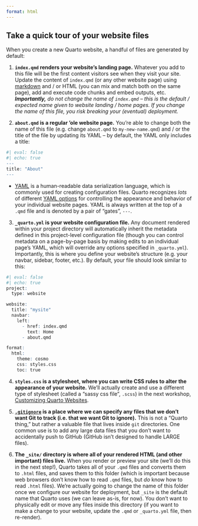 ```yaml
---
format: html
---
```


::: {.callout-note collapse=true}
## Take a quick tour of your website files

When you create a new Quarto website, a handful of files are generated by default:

1. **`index.qmd` renders your website's landing page.** Whatever you add to this file will be the first content visitors see when they visit your site. Update the content of `index.qmd` (or any other website page) using [markdown](https://quarto.org/docs/authoring/markdown-basics.html) and / or HTML (you can mix and match both on the same page), add and execute code chunks and embed outputs, etc. ***Importantly,** do not change the name of `index.qmd` -- this is the default / expected name given to website landing / home pages. If you change the name of this file, you risk breaking your (eventual) deployment.*

2. **`about.qmd` is a regular 'ole website page.** You're able to change both the name of this file (e.g. change `about.qmd` to `my-new-name.qmd`) and / or the title of the file by updating its YAML -- by default, the YAML only includes a title:

```r
#| eval: false
#| echo: true
---
title: "About"
---
```

- [YAML](https://en.wikipedia.org/wiki/YAML) is a human-readable data serialization language, which is commonly used for creating configuration files. Quarto recognizes *lots* of different [YAML options](https://quarto.org/docs/reference/formats/html.html) for controlling the appearance and behavior of your individual website pages. YAML is always written at the top of a `.qmd` file and is denoted by a pair of "gates", `---`. 

3. **`_quarto.yml` is your website configuration file.** Any document rendered within your project directory will automatically inherit the metadata defined in this project-level configuration file (though you can control metadata on a page-by-page basis by making edits to an individual page's YAML, which will override any options specified in `_quarto.yml`). Importantly, this is where you define your website's structure (e.g. your navbar, sidebar, footer, etc.). By default, your file should look similar to this: 

```r
#| eval: false
#| echo: true
project: 
  type: website

website:
  title: "mysite"
  navbar:
    left:
      - href: index.qmd
        text: Home
      - about.qmd

format:
  html:
    theme: cosmo
    css: styles.css
    toc: true
```

4. **`styles.css` is a stylesheet, where you can write CSS rules to alter the appearance of your website.** We'll actually create and use a different type of stylesheet (called a "sassy css file", `.scss`) in the next workshop, [Customizing Quarto Websites](https://ucsb-meds.github.io/customizing-quarto-websites/#/title-slide).

5. **[`.gitignore`](https://git-scm.com/docs/gitignore#:~:text=A%20gitignore%20file%20specifies%20intentionally,gitignore%20file%20specifies%20a%20pattern.) is a place where we can specify any files that we don't want Git to track (i.e. that we want Git to ignore).** This is not a "Quarto thing," but rather a valuable file that lives inside `git` directories. One common use is to add any large data files that you don't want to accidentally push to GitHub (GitHub isn't designed to handle LARGE files).

6. **The `_site/` directory is where all of your rendered HTML (and other important) files live.** When you render or preview your site (we'll do this in the next step!), Quarto takes all of your `.qmd` files and converts them to `.html` files, and saves them to this folder (which is important because web browsers don't know how to read `.qmd` files, but *do* know how to read `.html` files). We're actually going to change the name of this folder once we configure our website for deployment, but `_site` is the default name that Quarto uses (we can leave as-is, for now). You don't want to physically edit or move any files inside this directory (if you want to make a change to your website, update the `.qmd` or `_quarto.yml` file, then re-render).

:::